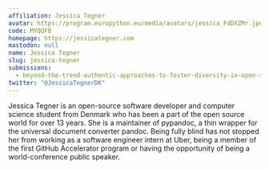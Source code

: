 ```yaml
---
affiliation: Jessica Tegner
avatar: https://program.europython.eu/media/avatars/jessica_FdDXZMr.jpeg
code: MYQQFB
homepage: https://jessicategner.com
mastodon: null
name: Jessica Tegner
slug: jessica-tegner
submissions:
  - beyond-the-trend-authentic-approaches-to-foster-diversity-in-open-source
twitter: "@JessicaTegnerDK"
---
```


Jessica Tegner is an open-source software developer and computer science student
from Denmark who has been a part of the open source world for over 13 years. She
is a maintainer of pypandoc, a thin wrapper for the universal document converter
pandoc. Being fully blind has not stopped her from working as a software
engineer intern at Uber, being a member of the first GitHub Accelerator program
or having the opportunity of being a world-conference public speaker.
